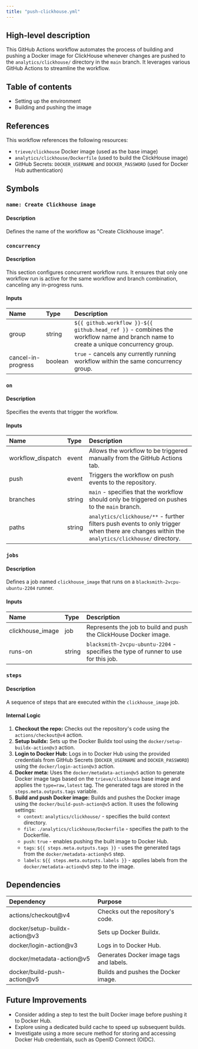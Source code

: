```yaml
---
title: "push-clickhouse.yml"
---
```


## High-level description
This GitHub Actions workflow automates the process of building and pushing a Docker image for ClickHouse whenever changes are pushed to the `analytics/clickhouse/` directory in the `main` branch. It leverages various GitHub Actions to streamline the workflow.

## Table of contents
- Setting up the environment
- Building and pushing the image

## References
This workflow references the following resources:
- `trieve/clickhouse` Docker image (used as the base image)
- `analytics/clickhouse/Dockerfile` (used to build the ClickHouse image)
- GitHub Secrets: `DOCKER_USERNAME` and `DOCKER_PASSWORD` (used for Docker Hub authentication)

## Symbols
### `name: Create Clickhouse image`
#### Description
Defines the name of the workflow as "Create Clickhouse image".

### `concurrency`
#### Description
This section configures concurrent workflow runs. It ensures that only one workflow run is active for the same workflow and branch combination, canceling any in-progress runs.

#### Inputs
| Name | Type | Description |
|:-----|:-----|:------------|
| group | string | `${{ github.workflow }}-${{ github.head_ref }}` - combines the workflow name and branch name to create a unique concurrency group. |
| cancel-in-progress | boolean | `true` - cancels any currently running workflow within the same concurrency group. |

### `on`
#### Description
Specifies the events that trigger the workflow.

#### Inputs
| Name | Type | Description |
|:-----|:-----|:------------|
| workflow_dispatch | event | Allows the workflow to be triggered manually from the GitHub Actions tab. |
| push | event | Triggers the workflow on push events to the repository. |
| branches | string | `main` - specifies that the workflow should only be triggered on pushes to the `main` branch. |
| paths | string | `analytics/clickhouse/**` - further filters push events to only trigger when there are changes within the `analytics/clickhouse/` directory. |

### `jobs`
#### Description
Defines a job named `clickhouse_image` that runs on a `blacksmith-2vcpu-ubuntu-2204` runner.

#### Inputs
| Name | Type | Description |
|:-----|:-----|:------------|
| clickhouse_image | job | Represents the job to build and push the ClickHouse Docker image. |
| runs-on | string | `blacksmith-2vcpu-ubuntu-2204` - specifies the type of runner to use for this job. |

### `steps`
#### Description
A sequence of steps that are executed within the `clickhouse_image` job.

#### Internal Logic
1. **Checkout the repo:** Checks out the repository's code using the `actions/checkout@v4` action.
2. **Setup buildx:** Sets up the Docker Buildx tool using the `docker/setup-buildx-action@v3` action.
3. **Login to Docker Hub:** Logs in to Docker Hub using the provided credentials from GitHub Secrets (`DOCKER_USERNAME` and `DOCKER_PASSWORD`) using the `docker/login-action@v3` action.
4. **Docker meta:** Uses the `docker/metadata-action@v5` action to generate Docker image tags based on the `trieve/clickhouse` base image and applies the `type=raw,latest` tag. The generated tags are stored in the `steps.meta.outputs.tags` variable.
5. **Build and push Docker image:** Builds and pushes the Docker image using the `docker/build-push-action@v5` action. It uses the following settings:
    - `context`: `analytics/clickhouse/` - specifies the build context directory.
    - `file`: `./analytics/clickhouse/Dockerfile` - specifies the path to the Dockerfile.
    - `push`: `true` - enables pushing the built image to Docker Hub.
    - `tags`: `${{ steps.meta.outputs.tags }}` - uses the generated tags from the `docker/metadata-action@v5` step.
    - `labels`: `${{ steps.meta.outputs.labels }}` - applies labels from the `docker/metadata-action@v5` step to the image.

## Dependencies
| Dependency | Purpose |
|:-----------|:--------|
| actions/checkout@v4 | Checks out the repository's code. |
| docker/setup-buildx-action@v3 | Sets up Docker Buildx. |
| docker/login-action@v3 | Logs in to Docker Hub. |
| docker/metadata-action@v5 | Generates Docker image tags and labels. |
| docker/build-push-action@v5 | Builds and pushes the Docker image. |

## Future Improvements
- Consider adding a step to test the built Docker image before pushing it to Docker Hub.
- Explore using a dedicated build cache to speed up subsequent builds.
- Investigate using a more secure method for storing and accessing Docker Hub credentials, such as OpenID Connect (OIDC).
